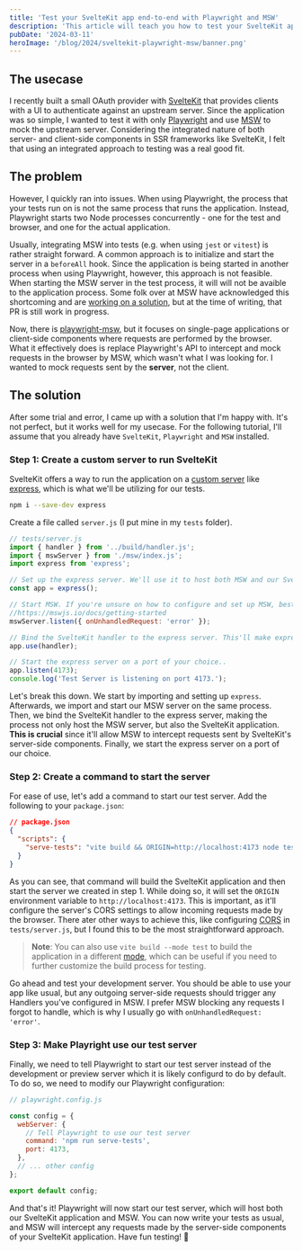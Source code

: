 ```yaml
---
title: 'Test your SvelteKit app end-to-end with Playwright and MSW'
description: 'This article will teach you how to test your SvelteKit app end-to-end with Playwright and MSW. It targets usecases where your SvelteKit app is consuming data from upstream APIs and you want to test the app in isolation, but both server- and client-side components in an end-to-end fashion.'
pubDate: '2024-03-11'
heroImage: '/blog/2024/sveltekit-playwright-msw/banner.png'
---
```



## The usecase

I recently built a small OAuth provider with [SvelteKit](https://kit.svelte.dev/) that provides clients with a UI to authenticate against an upstream server. Since the application was so simple, I wanted to test it with only [Playwright](https://playwright.dev) and use [MSW](https://github.com/mswjs/msw) to mock the upstream server. Considering the integrated nature of both server- and client-side components in SSR frameworks like SvelteKit, I felt that using an integrated approach to testing was a real good fit.

## The problem

However, I quickly ran into issues. When using Playwright, the process that your tests run on is not the same process that runs the application. Instead, Playwright starts two Node processes concurrently - one for the test and browser, and one for the actual application.

Usually, integrating MSW into tests (e.g. when using `jest` or `vitest`) is rather straight forward. A common approach is to initialize and start the server in a `beforeAll` hook. Since the application is being started in another process when using Playwright, however, this approach is not feasible. When starting the MSW server in the test process, it will will not be avaible to the application process. Some folk over at MSW have acknowledged this shortcoming and are [working on a solution](https://github.com/mswjs/msw/pull/1617), but at the time of writing, that PR is still work in progress.

Now, there is [playwright-msw](https://github.com/valendres/playwright-msw), but it focuses on single-page applications or client-side components where requests are performed by the browser. What it effectively does is replace Playwright's API to intercept and mock requests in the browser by MSW, which wasn't what I was looking for. I wanted to mock requests sent by the **server**, not the client.

## The solution

After some trial and error, I came up with a solution that I'm happy with. It's not perfect, but it works well for my usecase. For the following tutorial, I'll assume that you already have `SvelteKit`, `Playwright` and `MSW` installed.

### Step 1: Create a custom server to run SvelteKit

SvelteKit offers a way to run the application on a [custom server](https://kit.svelte.dev/docs/adapter-node#custom-server) like [express](https://github.com/expressjs/express), which is what we'll be utilizing for our tests.

```bash
npm i --save-dev express
```

Create a file called `server.js` (I put mine in my `tests` folder).

```js
// tests/server.js
import { handler } from '../build/handler.js';
import { mswServer } from './msw/index.js';
import express from 'express';

// Set up the express server. We'll use it to host both MSW and our SvelteKit application.
const app = express();

// Start MSW. If you're unsure on how to configure and set up MSW, best head over to their documentation:
//https://mswjs.io/docs/getting-started
mswServer.listen({ onUnhandledRequest: 'error' });

// Bind the SvelteKit handler to the express server. This'll make express host the SvelteKit application.
app.use(handler);

// Start the express server on a port of your choice..
app.listen(4173);
console.log('Test Server is listening on port 4173.');
```

Let's break this down. We start by importing and setting up `express`. Afterwards, we import and start our MSW server on the same process. Then, we bind the SvelteKit handler to the express server, making the process not only host the MSW server, but also the SvelteKit application. **This is crucial** since it'll allow MSW to intercept requests sent by SvelteKit's server-side components. Finally, we start the express server on a port of our choice.

### Step 2: Create a command to start the server

For ease of use, let's add a command to start our test server. Add the following to your `package.json`:

```json
// package.json
{
  "scripts": {
    "serve-tests": "vite build && ORIGIN=http://localhost:4173 node tests/server.js"
  }
}
```

As you can see, that command will build the SvelteKit application and then start the server we created in step 1. While doing so, it will set the `ORIGIN` environment variable to `http://localhost:4173`. This is important, as it'll configure the server's CORS settings to allow incoming requests made by the browser. There ater other ways to achieve this, like configuring [CORS](https://www.npmjs.com/package/cors) in `tests/server.js`, but I found this to be the most straightforward approach.

> **Note**: You can also use `vite build --mode test` to build the application in a different [mode](https://vitejs.dev/guide/env-and-mode), which can be useful if you need to further customize the build process for testing.

Go ahead and test your development server. You should be able to use your app like usual, but any outgoing server-side requests should trigger any Handlers you've configured in MSW. I prefer MSW blocking any requests I forgot to handle, which is why I usually go with `onUnhandledRequest: 'error'`.

### Step 3: Make Playright use our test server

Finally, we need to tell Playwright to start our test server instead of the development or preview server which it is likely configurd to do by default. To do so, we need to modify our Playwright configuration:

```js
// playwright.config.js

const config = {
  webServer: {
    // Tell Playwright to use our test server
    command: 'npm run serve-tests',
    port: 4173,
  },
  // ... other config
};

export default config;
```

And that's it! Playwright will now start our test server, which will host both our SvelteKit application and MSW. You can now write your tests as usual, and MSW will intercept any requests made by the server-side components of your SvelteKit application. Have fun testing! 🎉
